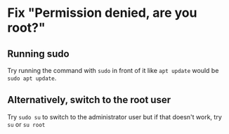 # Fix "Permission denied, are you root?"

## Running sudo
Try running the command with `sudo` in front of it like `apt update` would be `sudo apt update`.

## Alternatively, switch to the root user
Try `sudo su` to switch to the administrator user but if that doesn't work, try `su` or `su root`